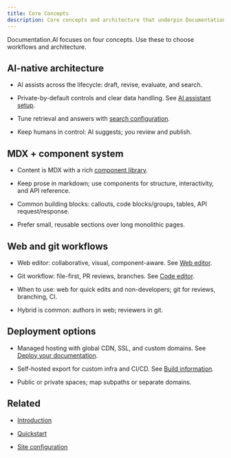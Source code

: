 ```yaml
---
title: Core Concepts
description: Core concepts and architecture that underpin Documentation.AI.
---
```


Documentation.AI focuses on four concepts. Use these to choose workflows and architecture.

## AI-native architecture

- AI assists across the lifecycle: draft, revise, evaluate, and search.

- Private-by-default controls and clear data handling. See [AI assistant setup](../ai/ai-assistant).

- Tune retrieval and answers with [search configuration](../ai/search-configuration).

- Keep humans in control: AI suggests; you review and publish.

## MDX + component system

- Content is MDX with a rich [component library](../components).

- Keep prose in markdown; use components for structure, interactivity, and API reference.

- Common building blocks: callouts, code blocks/groups, tables, API request/response.

- Prefer small, reusable sections over long monolithic pages.

## Web and git workflows

- Web editor: collaborative, visual, component-aware. See [Web editor](../write-and-publish/web-editor/overview).

- Git workflow: file-first, PR reviews, branches. See [Code editor](../write-and-publish/code-editor/overview).

- When to use: web for quick edits and non-developers; git for reviews, branching, CI.

- Hybrid is common: authors in web; reviewers in git.

## Deployment options

- Managed hosting with global CDN, SSL, and custom domains. See [Deploy your documentation](../deployment-and-hosting/deploy-your-documentation).

- Self-hosted export for custom infra and CI/CD. See [Build information](../deployment-and-hosting/build-information).

- Public or private spaces; map subpaths or separate domains.

## Related

- [Introduction](introduction)

- [Quickstart](quickstart)

- [Site configuration](../customization-and-configuration/site-configuration)


